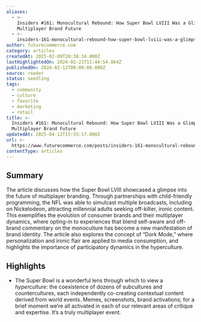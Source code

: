 ```yaml
---
aliases:
  - >-
    Insiders #161: Monocultural Rebound: How Super Bowl LVIII Was a Glimpse at a
    Multiplayer Brand Future
  - >-
    insiders-161-monocultural-rebound-how-super-bowl-lviii-was-a-glimpse-at-a-multiplayer-brand-future
author: futurecommerce.com
category: articles
createdAt: 2025-02-09T20:38:34.000Z
lastHighlightedOn: 2024-02-21T11:44:54.864Z
publishedOn: 2024-02-12T00:00:00.000Z
source: reader
status: seedling
tags:
  - community
  - culture
  - favorite
  - marketing
  - retail
title: >-
  Insiders #161: Monocultural Rebound: How Super Bowl LVIII Was a Glimpse at a
  Multiplayer Brand Future
updatedAt: 2025-04-12T15:55:17.000Z
url: >-
  https://www.futurecommerce.com/posts/insiders-161-monocultural-rebound-how-super-bowl-lviii-was-a-glimpse-at-a-multiplayer-brand-future
contentType: articles
---
```

## Summary

The article discusses how the Super Bowl LVIII showcased a glimpse into the future of multiplayer branding. Through partnerships with child-friendly programming, the NFL was able to simulcast multiple broadcasts, including on Nickelodeon, attracting millennial adults seeking off-kilter, ironic content. This exemplifies the evolution of consumer brands and their multiplayer dynamics, where opting-in to experiences that blend self-aware and off-brand commentary on the monoculture has become a new manifestation of brand identity. The article also explores the concept of “Dork Mode,” where personalization and ironic flair are applied to media consumption, and highlights the importance of participatory dynamics in the hyperculture.

## Highlights

- The Super Bowl is a wonderful lens through which to view a _hyperculture_: the coexistence of dozens of subcultures and countercultures, each independently co-creating contextual content derived from world events. Memes, screenshots, brand activations; for a brief moment we’re all activated in each of our relevant areas of critique and expertise. It’s a truly multiplayer event.
